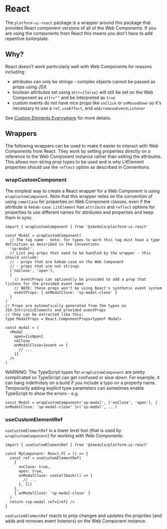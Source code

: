 <Meta title="Introduction/React" />

# React

The `platform-ui-react` package is a wrapper around this package that provides React component versions of all of the Web Components. If you are using the components from React this means you don't have to add repetitive boilerplate.

## Why?

React doesn't work particularly well with Web Components for reasons including:

- attributes can only be strings - complex objects cannot be passed as props using JSX
- boolean attributes set using `attr={false}` will still be set on the Web Component as `attr=""` and be interpreted as `true`
- custom events do not have nice props like `onClick` or `onMouseDown` so it's necessary to use a `ref`, `useEffect`, and `add/removeEventListener`

See [Custom Elements Everywhere](https://custom-elements-everywhere.com/#react) for more details.

## Wrappers

The following wrappers can be used to make it easier to interact with Web Components from React. They work by setting properties directly on a reference to the Web Component instance rather than setting the attributes. This allows non-string prop types to be used and is why LitElement properties should use the `reflect` option as described in Conventions.

### wrapCustomComponent

The simplest way to create a React wrapper for a Web Component is using `wrapCustomComponent`. Note that this wrapper relies on the convention of using `camelCase` for properties on Web Component classes, even if the attribute is `kebab-case`. `LitElement` has `attribute` and `reflect` options for properties to use different names for attributes and properties and keep them in sync.

```tsx
import { wrapCustomComponent } from '@skedulo/platform-ui-react'

const Modal = wrapCustomComponent(
  // The tag name - note: for types to work this tag must have a type definition as described in the Conventions
  'sp-modal',
  // List any props that need to be handled by the wrapper - this should include:
  // - props that are kebab-case on the Web Component
  // - props that are not strings
  ['noClose', 'open'],
  {
    // eventProps can optionally be provided to add a prop that listens for the provided event name
    // NOTE: these props won't be using React's synthetic event system
    eventProps: { onModalClose: 'sp-modal-close' }
  }
)
// Props are automatically generated from the types on JSX.IntrinsicElements and provided eventProps
// they can be extracted like this:
type ModalProps = React.ComponentProps<typeof Modal>

const modal = (
  <Modal
    open={isOpen}
    noClose
    onModalClose={event => {
      // ...
    }}
  />
)
```

WARNING: The TypeScript types for `wrapCustomComponent` are pretty complicated so TypeScript can get confused or slow down. For example, it can hang indefinitely on a build if you include a typo on a property name. Temporarily adding explicit type parameters can sometimes enable TypeScript to show the errors - e.g.

```tsx
const Modal = wrapCustomComponent<'sp-modal', ['noClose', 'open'], { onModalClose: 'sp-modal-close' }>('sp-modal', ...)
```

### useCustomElementRef

`useCustomElementRef` is a lower level tool (that is used by `wrapCustomComponent`) for working with Web Components.

```tsx
import { useCustomElementRef } from '@skedulo/platform-ui-react'

const MyComponent: React.FC = () => {
  const ref = useCustomElementRef(
    {
      noClose: true,
      open: true,
      onModalClose: useCallback(() => {
        // ...
      }, [])
    },
    { onModalClose: 'sp-modal-close' }
  )
  return <sp-modal ref={ref} />
}
```

`useCustomElementRef` reacts to prop changes and updates the proprties (and adds and removes event listeners) on the Web Component instance.

